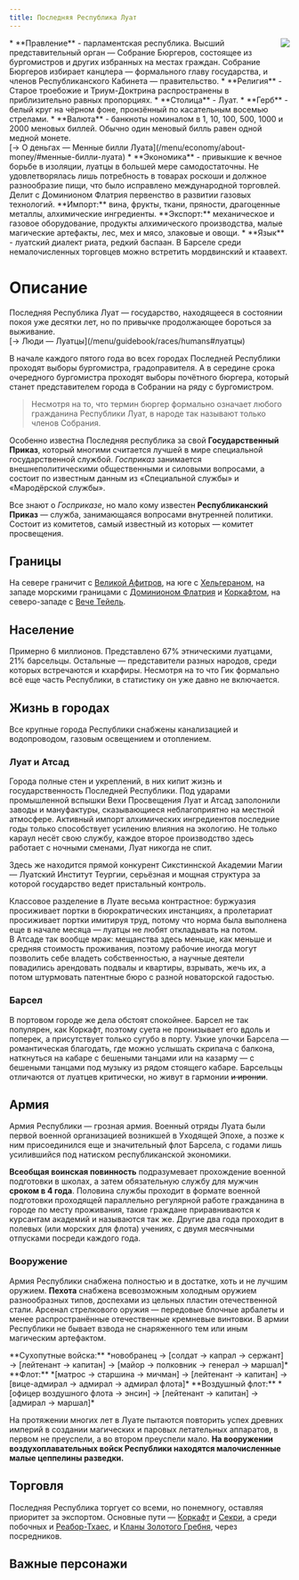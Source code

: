 ```yaml
---
title: Последняя Республика Луат
---
```


<ButtonCover src="pic.jpg" title="Последняя Республика Луат" author="Zhang Bo" authorHref="https://www.artstation.com/surperbobo" />
<BlockquoteBox text>
    <img src="../emblems/luat.png" style="float: right; max-width: 200px;"/>
    * **Правление** - парламентская республика.  
    Высший представительный орган — Собрание Бюргеров, состоящее из бургомистров и других избранных на местах граждан. Собрание Бюргеров избирает канцлера — формального главу государства, и членов Республиканского Кабинета — правительство.
    * **Религия** - Старое троебожие и Триум-Доктрина распространены в приблизительно равных пропорциях.
    * **Столица** - Луат.
    * **Герб** - белый круг на чёрном фоне, пронзённый по касательным восемью стрелами.
    * **Валюта** - банкноты номиналом в 1, 10, 100, 500, 1000 и 2000 меновых биллей. Обычно один меновый билль равен одной медной монете. <br/> [→ О деньгах — Менные билли Луата](/menu/economy/about-money/#менные-билли-луата)
    * **Экономика** - привыкшие к вечное борьбе в изоляции, луатцы в большей мере самодостаточны. Не удовлетворялась лишь потребность в товарах роскоши и должное разнообразие пищи, что было исправлено международной торговлей. Делит с Доминионом Флатрия первенство в развитии газовых технологий.  
    **Импорт:** вина, фрукты, ткани, пряности, драгоценные металлы, алхимические ингредиенты.  
    **Экспорт:** механическое и газовое оборудование, продукты алхимического производства, малые магические артефакты, лес, мех и мясо, злаковые и овощи.
    * **Язык** - луатский диалект риата, редкий баспаан. В Барселе среди немалочисленных торговцев можно встретить мордвинский и ктаавехт.
</BlockquoteBox>

# Описание
<BlockquoteBox attention> 
    Последняя Республика Луат — государство, находящееся в состоянии покоя уже десятки лет, но по привычке продолжающее бороться за выживание. <br/>
    [→ Люди — Луатцы](/menu/guidebook/races/humans#луатцы)
</BlockquoteBox>

В начале каждого пятого года во всех городах Последней Республики проходят выборы бургомистра, градоправителя. А в середине срока очередного бургомистра проходят выборы почётного бюргера, который станет представителем города в Собрании на ряду с бургомистром. 
> Несмотря на то, что термин бюргер формально означает любого гражданина Республики Луат, в народе так называют только членов Собрания.

Особенно известна Последняя республика за свой **Государственный Приказ**, который многими считается лучшей в мире специальной государственной службой. *Госприказ* занимается внешнеполитическими общественными и силовыми вопросами, а состоит по известным данным из «Специальной службы» и «Мародёрской службы».

Все знают о *Госприказе*, но мало кому известен **Республиканский Приказ** — служба, занимающаяся вопросами внутренней политики. Состоит из комитетов, самый известный из которых — комитет просвещения.

## Границы
На севере граничит с [Великой Афитров](/menu/navigation/states/afitra), на юге с [Хельгераном](/menu/navigation/states/helgeran), на западе морскими границами с [Доминионом Флатрия](/menu/navigation/states/flatria) и [Коркафтом](/menu/navigation/states/korkaft), на северо-западе с [Вече Тейель](/menu/navigation/states/teyel).

## Население
Примерно 6 миллионов. Представлено 67% этническими луатцами, 21% барсельцы. Остальные — представители разных народов, среди которых встречаются и кхарфиры. Несмотря на то что Гик формально всё еще часть Республики, в статистику он уже давно не включается.

## Жизнь в городах
Все крупные города Республики снабжены канализацией и водопроводом, газовым освещением и отоплением.

### Луат и Атсад
Города полные стен и укреплений, в них кипит жизнь и государственность Последней Республики. Под ударами промышленной вспышки Вехи Просвещения Луат и Атсад заполонили заводы и мануфактуры, сказывающиеся неблагоприятно на местной атмосфере. Активный импорт алхимических ингредиентов последние годы только способствует усилению влияния на экологию. Не только караул несёт свою службу, каждое второе производство здесь работает с ночными сменами, Луат никогда не спит.

Здесь же находится прямой конкурент Сикстиннской Академии Магии — Луатский Институт Теургии, серьёзная и мощная структура за которой государство ведет пристальный контроль. 

Классовое разделение в Луате весьма контрастное: буржуазия просиживает портки в бюрократических инстанциях, а пролетариат просиживает портки имитируя труд, потому что норма была выполнена еще в начале месяца — луатцы не любят откладывать на потом.   
В Атсаде так вообще мрак: мещанства здесь меньше, как меньше и средняя стоимость проживания, поэтому рабочие иногда могут позволить себе владеть собственностью, а научные деятели повадились арендовать подвалы и квартиры, взрывать, жечь их, а потом штурмовать патентные бюро с разной новаторской гадостью.

### Барсел
В портовом городе же дела обстоят спокойнее. Барсел не так популярен, как Коркафт, поэтому суета не пронизывает его вдоль и поперек, а присутствует только сугубо в порту. Узкие улочки Барсела — романтическая благодать, где можно услышать скрипача с балкона, наткнуться на кабаре с бешеными танцами или на казарму — с бешеными танцами под музыку из рядом стоящего кабаре. Барсельцы отличаются от луатцев критически, но живут в гармонии ~~и иронии~~.

## Армия
Армия Республики — грозная армия. Военный отряды Луата были первой военной организацией возникшей в Уходящей Эпохе, а позже к ним присоединился еще и значительный флот Барсела, с годами лишь усилившийся под натиском республиканской экономики.

**Всеобщая воинская повинность** подразумевает прохождение военной подготовки в школах, а затем обязательную службу для мужчин **сроком в 4 года**. Половина службы проходит в формате военной подготовки проходящей параллельно регулярной работе гражданина в городе по месту проживания, такие граждане приравниваются к курсантам академий и называются так же. Другие два года проходит в полевых (или морских для флота) учениях, с двумя месячными отпусками посреди каждого года.

### Вооружение
Армия Республики снабжена полностью и в достатке, хоть и не лучшим оружием. **Пехота** снабжена всевозможным холодным оружием разнообразных типов, доспехами из цельных пластин отечественной стали. Арсенал стрелкового оружия — передовые блочные арбалеты и менее распространённые отечественные кремневые винтовки. В армии Республики не бывает взвода не снаряженного тем или иным магическим артефактом.

<BlockquoteBox text>
    **Сухопутные войска:** *новобранец → [солдат → капрал → сержант] → [лейтенант → капитан] → [майор → полковник → генерал → маршал]*
</BlockquoteBox>
<BlockquoteBox text>
    **Флот:** *[матрос → старшина → мичман] → [лейтенант → капитан] → [вице-адмирал → адмирал → адмирал флота]*
</BlockquoteBox>
<BlockquoteBox text>
    **Воздушный флот:** *[офицер воздушного флота → энсин] → [лейтенант → капитан] → [адмирал → маршал]*
</BlockquoteBox>

На протяжении многих лет в Луате пытаются повторить успех древних империй в создании магических и паровых летательных аппаратов, в первом не преуспели, а во втором преуспели мало. **На вооружении воздухоплавательных войск Республики находятся малочисленные малые цеппелины разведки.**

## Торговля
Последняя Республика торгует со всеми, но понемногу, оставляя приоритет за экспортом. Основные пути — [Коркафт](/menu/navigation/states/korkaft) и [Секри](/menu/navigation/states/sekri), а среди побочных и [Реабор-Тхаес](/menu/navigation/states/reabor-thaes), и [Кланы Золотого Гребня](/menu/navigation/states/clans), через посредников.

## Важные персонажи
<CharacterList stateFilter="Луат"/> 